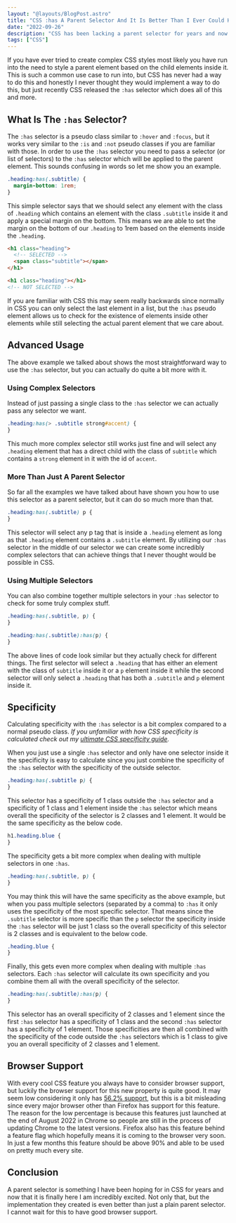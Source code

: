 ```yaml
---
layout: "@layouts/BlogPost.astro"
title: "CSS :has A Parent Selector And It Is Better Than I Ever Could Have Hoped For"
date: "2022-09-26"
description: "CSS has been lacking a parent selector for years and now they finally introduced one with the :has pseudo class and it is incredible!"
tags: ["CSS"]
---
```


If you have ever tried to create complex CSS styles most likely you have run into the need to style a parent element based on the child elements inside it. This is such a common use case to run into, but CSS has never had a way to do this and honestly I never thought they would implement a way to do this, but just recently CSS released the `:has` selector which does all of this and more.

## What Is The `:has` Selector?

The `:has` selector is a pseudo class similar to `:hover` and `:focus`, but it works very similar to the `:is` and `:not` pseudo classes if you are familiar with those. In order to use the `:has` selector you need to pass a selector (or list of selectors) to the `:has` selector which will be applied to the parent element. This sounds confusing in words so let me show you an example.

```css
.heading:has(.subtitle) {
  margin-bottom: 1rem;
}
```

This simple selector says that we should select any element with the class of `.heading` which contains an element with the class `.subtitle` inside it and apply a special margin on the bottom. This means we are able to set the margin on the bottom of our `.heading` to 1rem based on the elements inside the `.heading`.

```html
<h1 class="heading">
  <!-- SELECTED -->
  <span class="subtitle"></span>
</h1>

<h1 class="heading"></h1>
<!-- NOT SELECTED -->
```

If you are familiar with CSS this may seem really backwards since normally in CSS you can only select the last element in a list, but the `:has` pseudo element allows us to check for the existence of elements inside other elements while still selecting the actual parent element that we care about.

## Advanced Usage

The above example we talked about shows the most straightforward way to use the `:has` selector, but you can actually do quite a bit more with it.

### Using Complex Selectors

Instead of just passing a single class to the `:has` selector we can actually pass any selector we want.

```css
.heading:has(> .subtitle strong#accent) {
}
```

This much more complex selector still works just fine and will select any `.heading` element that has a direct child with the class of `subtitle` which contains a `strong` element in it with the id of `accent`.

### More Than Just A Parent Selector

So far all the examples we have talked about have shown you how to use this selector as a parent selector, but it can do so much more than that.

```css
.heading:has(.subtitle) p {
}
```

This selector will select any p tag that is inside a `.heading` element as long as that `.heading` element contains a `.subtitle` element. By utilizing our `:has` selector in the middle of our selector we can create some incredibly complex selectors that can achieve things that I never thought would be possible in CSS.

### Using Multiple Selectors

You can also combine together multiple selectors in your `:has` selector to check for some truly complex stuff.

```css
.heading:has(.subtitle, p) {
}

.heading:has(.subtitle):has(p) {
}
```

The above lines of code look similar but they actually check for different things. The first selector will select a `.heading` that has either an element with the class of `subtitle` inside it or a `p` element inside it while the second selector will only select a `.heading` that has both a `.subtitle` and `p` element inside it.

## Specificity

Calculating specificity with the `:has` selector is a bit complex compared to a normal pseudo class. _If you unfamiliar with how CSS specificity is calculated check out my [ultimate CSS specificity guide](/2020-02/css-specificity)._

When you just use a single `:has` selector and only have one selector inside it the specificity is easy to calculate since you just combine the specificity of the `:has` selector with the specificity of the outside selector.

```css
.heading:has(.subtitle p) {
}
```

This selector has a specificity of 1 class outside the `:has` selector and a specificity of 1 class and 1 element inside the `:has` selector which means overall the specificity of the selector is 2 classes and 1 element. It would be the same specificity as the below code.

```css
h1.heading.blue {
}
```

The specificity gets a bit more complex when dealing with multiple selectors in one `:has`.

```css
.heading:has(.subtitle, p) {
}
```

You may think this will have the same specificity as the above example, but when you pass multiple selectors (separated by a comma) to `:has` it only uses the specificity of the most specific selector. That means since the `.subtitle` selector is more specific than the `p` selector the specificity inside the `:has` selector will be just 1 class so the overall specificity of this selector is 2 classes and is equivalent to the below code.

```css
.heading.blue {
}
```

Finally, this gets even more complex when dealing with multiple `:has` selectors. Each `:has` selector will calculate its own specificity and you combine them all with the overall specificity of the selector.

```css
.heading:has(.subtitle):has(p) {
}
```

This selector has an overall specificity of 2 classes and 1 element since the first `:has` selector has a specificity of 1 class and the second `:has` selector has a specificity of 1 element. Those specificities are then all combined with the specificity of the code outside the `:has` selectors which is 1 class to give you an overall specificity of 2 classes and 1 element.

## Browser Support

With every cool CSS feature you always have to consider browser support, but luckily the browser support for this new property is quite good. It may seem low considering it only has [56.2% support](https://caniuse.com/css-has), but this is a bit misleading since every major browser other than Firefox has support for this feature. The reason for the low percentage is because this features just launched at the end of August 2022 in Chrome so people are still in the process of updating Chrome to the latest versions. Firefox also has this feature behind a feature flag which hopefully means it is coming to the browser very soon. In just a few months this feature should be above 90% and able to be used on pretty much every site.

## Conclusion

A parent selector is something I have been hoping for in CSS for years and now that it is finally here I am incredibly excited. Not only that, but the implementation they created is even better than just a plain parent selector. I cannot wait for this to have good browser support.
